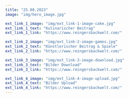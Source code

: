 ---
title: "25.08.2023"
image: "img/hero_image.jpg"

ext_link_1_image: "img/ext_link-1-image-cake.jpg"
ext_link_1_text: "Kulinarischer Beitrag"
ext_link_1_link: "https://www.reingersbackwelt.com/"

ext_link_2_image: "img/ext_link-2-image-games.jpg"
ext_link_2_text: "Künstlerischer Beitrag & Spiele"
ext_link_2_link: "https://www.reingersbackwelt.com/"

ext_link_3_image: "img/ext_link-3-image-download.jpg"
ext_link_3_text: "Bilder Download"
ext_link_3_link: "https://www.reingersbackwelt.com/"

ext_link_4_image: "img/ext_link-4-image-upload.jpg"
ext_link_4_text: "Bilder Upload"
ext_link_4_link: "https://www.reingersbackwelt.com/"
---


[comment]: <> (TODO: Fill in correct links)